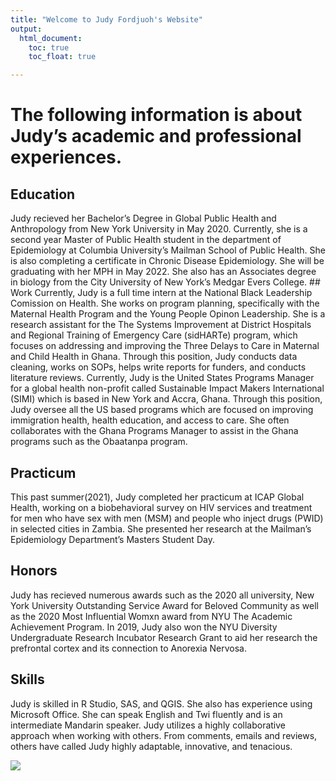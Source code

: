 ```yaml
---
title: "Welcome to Judy Fordjuoh's Website"
output: 
  html_document:
    toc: true
    toc_float: true

---
```


# The following information is about Judy's academic and professional experiences. 

## Education
Judy recieved her Bachelor's Degree in Global Public Health and Anthropology from New York University in May 2020. Currently, she is a second year Master of Public Health student in the department of Epidemiology at Columbia University's Mailman School of Public Health. She is also completing a certificate in Chronic Disease Epidemiology. She will be graduating with her MPH in May 2022. She also has an Associates degree in biology from the City University of New York's Medgar Evers College. 
## Work
Currently, Judy is a full time intern at the National Black Leadership Comission on Health. She works on program planning, specifically with the Maternal Health Program and the Young People Opinon Leadership. She is a research assistant for the The Systems Improvement at District Hospitals and Regional Training of Emergency Care (sidHARTe) program, which focuses on addressing and improving the Three Delays to Care in Maternal and Child Health in Ghana. Through this position, Judy conducts data cleaning, works on SOPs, helps write reports for funders, and conducts literature reviews. Currently, Judy is the United States Programs Manager for a global health non-profit called Sustainable Impact Makers International (SIMI) which is based in New York and Accra, Ghana. Through this position, Judy oversee all the US based programs which are focused on improving immigration health, health education, and access to care. She often collaborates with the Ghana Programs Manager to assist in the Ghana programs such as the Obaatanpa program. 

## Practicum
This past summer(2021), Judy completed her practicum at ICAP Global Health, working on a biobehavioral survey on HIV services and treatment for men who have sex with men (MSM) and people who inject drugs (PWID) in selected cities in Zambia. She presented her research at the Mailman's Epidemiology Department's Masters Student Day. 

## Honors
Judy has recieved numerous awards such as the 2020 all university, New York University Outstanding Service Award for Beloved Community as well as the 2020 Most Influential Womxn award from NYU The Academic Achievement Program. In 2019, Judy also won the NYU Diversity Undergraduate Research Incubator Research Grant to aid her research the prefrontal cortex and its connection to Anorexia Nervosa. 

## Skills
Judy is skilled in R Studio, SAS, and QGIS. She also has experience using Microsoft Office. She can speak English and Twi fluently and is an intermediate Mandarin speaker. Judy utilizes a highly collaborative approach when working with others. From comments, emails and reviews, others have called Judy highly adaptable, innovative, and tenacious.    

![](images/JFgrad.png)